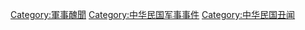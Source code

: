 {{Catmore|中華民國國軍醜聞列表}}

[[Category:軍事醜聞|Category:軍事醜聞]]
[[Category:中华民国军事事件|Category:中华民国军事事件]]
[[Category:中华民国丑闻|Category:中华民国丑闻]]